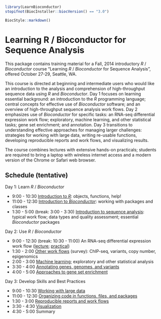 <!--
%\VignetteIndexEntry{01. Learning R / Bioconductor for Sequence Analysis}
%\VignettePackage{LearnBioconductor}
%\VignetteEngine{knitr::knitr}
-->

```r
library(LearnBioconductor)
stopifnot(BiocInstaller::biocVersion() == "3.0")
```

```r
BiocStyle::markdown()
```

# Learning R / Bioconductor for Sequence Analysis

This package contains training material for a Fall, 2014 introductory
_R_ / _Bioconductor_ course "Learning _R_ / _Bioconductor_ for Sequence
Analysis", offered October 27-29, Seattle, WA.

This course is directed at beginning and intermediate users who
would like an introduction to the analysis and comprehension of
high-throughput sequence data using _R_ and _Bioconductor_. Day 1 focuses
on learning essential background: an introduction to the _R_ programming
language; central concepts for effective use of _Bioconductor_ software;
and an overview of high-throughput sequence analysis work flows. Day 2
emphasizes use of _Bioconductor_ for specific tasks: an RNA-seq
differential expression work flow; exploratory, machine learning, and
other statistical tasks; gene set enrichment; and annotation.  Day 3
transitions to understanding effective approaches for managing larger
challenges: strategies for working with large data, writing re-usable
functions, developing reproducible reports and work flows, and
visualizing results.

The course combines lectures with extensive hands-on practicals;
students are required to bring a laptop with wireless internet access
and a modern version of the Chrome or Safari web browser.

## Schedule (tentative)

Day 1: Learn _R_ / _Bioconductor_

- 9:00 - 10:30 [Introduction to _R_](A01.1_IntroductionToR.html):
  objects, functions, help!
- 11:00 - 12:30
  [Introduction to _Bioconductor_](A01.2_IntroductionToBioconductor.html):
  working with packages and classes
- 1:30 - 5:00 (break: 3:00 - 3:30)
  [Introduction to sequence analysis](A01.3_BioconductorForSequenceAnalysis.html):
  typical work flow; data types and quality assessment; essential
  _Bioconductor_ packages

Day 2: Use _R_ / _Bioconductor_ 

- 9:00 - 12:30 (break: 10:30 - 11:00) An RNA-seq differential
  expression work flow ([lecture](B02.1_RNASeq.html);
  [practical](B02.1.1_RNASeqLab.html))
- 1:30 - 2:00 [Other work flows](B02.2_CommonWorkFlows.html) (survey):
  ChIP-seq, variants, copy number, epigenomics
- 2:00 - 3:00 [Machine learning](B02.3_MachineLearning.html);
  exploratory and other statistical analysis
- 3:30 - 4:00
  [Annotating genes, genomes, and variants](B02.4_Annotation.html)
- 4:00 - 5:00
  [Approaches to gene set enrichment](B02.5_GeneSetEnrichment.html)

Day 3: Develop Skills and Best Practices

- 9:00 - 10:30 [Working with large data](C03.1_LargeData.html)
- 11:00 - 12:30
  [Organizing code in functions, files, and packages](C03.2_CodeToPackages.html)
- 1:30 - 3:00
  [Reproducible reports and work flows](C03.3_ReproducibleResearch.html)
- 3:30 - 4:30 [Visualization](C03.4_Visualization.html)
- 4:30 - 5:00 Summary
